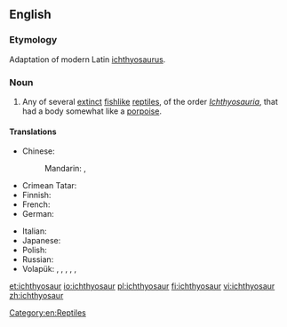 ==English==

===Etymology===
Adaptation of modern Latin [[ichthyosaurus]].

===Noun===
{{wikipedia}}
{{en-noun|s|ichthyosauri}}

# Any of several [[extinct]] [[fishlike]] [[reptile]]s, of the order ''[[Ichthyosauria]]'', that had a body somewhat like a [[porpoise]].

====Translations====
{{trans-top|extinct reptile}}
* Chinese:
*: Mandarin: {{t|cmn|魚龍|sc=Hani}}, {{t+|cmn|鱼龙|tr=yúlóng|sc=Hani}}
* Crimean Tatar: {{t|crh|ihtiozavr}}
* Finnish: {{t+|fi|kalalisko}}
* French: {{t+|fr|ichtyosaure|m}}
* German: {{t|de|Ichthyosaurier|m}}
{{trans-mid}}
* Italian: {{t|it|ittiosauro|m}}
* Japanese: {{t|ja|魚竜|tr=ぎょりゅう, gyoryū||sc=Jpan}}
* Polish: {{t|pl|ichtiozaur|m}}
* Russian: {{t+|ru|ихтиозавр|m|sc=Cyrl|tr=ixtiozávr}}
* Volapük: {{qualifier|♂♀}} {{t|vo|liktiosaur}}, {{qualifier|♂}} {{t|vo|hiliktiosaur}}, {{qualifier|♀}} {{t|vo|jiliktiosaur}}, {{qualifier|♂♀ offspring}} {{t|vo|liktiosaurül}}, {{qualifier|♂ offspring}} {{t|vo|hiliktiosaurül}}, {{qualifier|♀ offspring}} {{t|vo|jiliktiosaurül}}
{{trans-bottom}}

[[Category:en:Reptiles]]

[[et:ichthyosaur]]
[[io:ichthyosaur]]
[[pl:ichthyosaur]]
[[fi:ichthyosaur]]
[[vi:ichthyosaur]]
[[zh:ichthyosaur]]